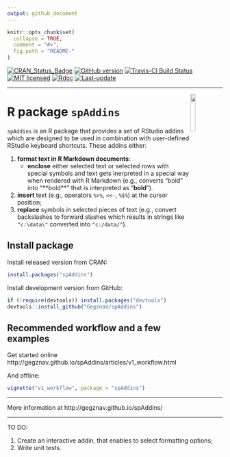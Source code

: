 ```yaml
---
output: github_document
---
```


<!-- README.md is generated from README.Rmd. Please edit that file -->

```r
knitr::opts_chunk$set(
  collapse = TRUE,
  comment = "#>",
  fig.path = "README-"
)
```


[![CRAN_Status_Badge](http://www.r-pkg.org/badges/version/spAddins)](https://cran.r-project.org/package=spAddins)
[![GitHub version](https://img.shields.io/badge/GitHub-`r packageVersion("spAddins")`-brightgreen.svg)](https://github.com/GegznaV/spAddins)
[![Travis-CI Build Status](https://travis-ci.org/GegznaV/spAddins.png?branch=master)](https://travis-ci.org/GegznaV/spAddins)
[![MIT licensed](https://img.shields.io/badge/license-MIT-blue.svg)](https://opensource.org/licenses/MIT)
[![Rdoc](http://www.rdocumentation.org/badges/version/spAddins)](http://www.rdocumentation.org/packages/spAddins)
[![Last-update](https://img.shields.io/badge/Updated%20on-`r gsub('-', '--', Sys.Date())`-yellowgreen.svg)](/commits/master)



<!--
```r
knitr::include_graphics("http://gegznav.github.io/spAddins/logo.png")
```
-->
***

<img src="http://gegznav.github.io/spAddins/logo.png" align="right" width="15%" height="15%"/> 
   
R package `spAddins`  
=========================================================================

`spAddins` is an R package that provides a set of RStudio addins which
are designed to be used in
combination with user-defined RStudio keyboard shortcuts. These
addins either:

1) **format text in R Markdown documents**:
    - **enclose** either selected text or selected rows with special symbols and text gets inerpreted in a special way when rendered with R Markdown (e.g., converts "bold" into "\*\*bold\*\*"
that is interpreted as "**bold**").
2) **insert** text (e.g., operators `%>%`, `<<-`, `%$%`) at the cursor position; 
3)  **replace** symbols in selected
pieces of text (e.g., convert backslashes to forward slashes which results 
in strings like `"c:\data\"` converted into `"c:/data/"`). 

Install package
---------------------------

Install released version from CRAN:
```r
install.packages("spAddins")
```

Install development version from GitHub:
```r
if (!require(devtools)) install.packages("devtools")
devtools::install_github("GegznaV/spAddins")
```

Recommended workflow and a few examples
-----------------------------------------------------

Get started online http://gegznav.github.io/spAddins/articles/v1_workflow.html

And offline:
```r
vignette("v1_workflow", package = "spAddins")
```
<!-- browseVignettes("spAddins") -->

***

More information at http://gegznav.github.io/spAddins/

***

TO DO:

1. Create an interactive addin, that enables to select formatting options;
2. Write unit tests.


